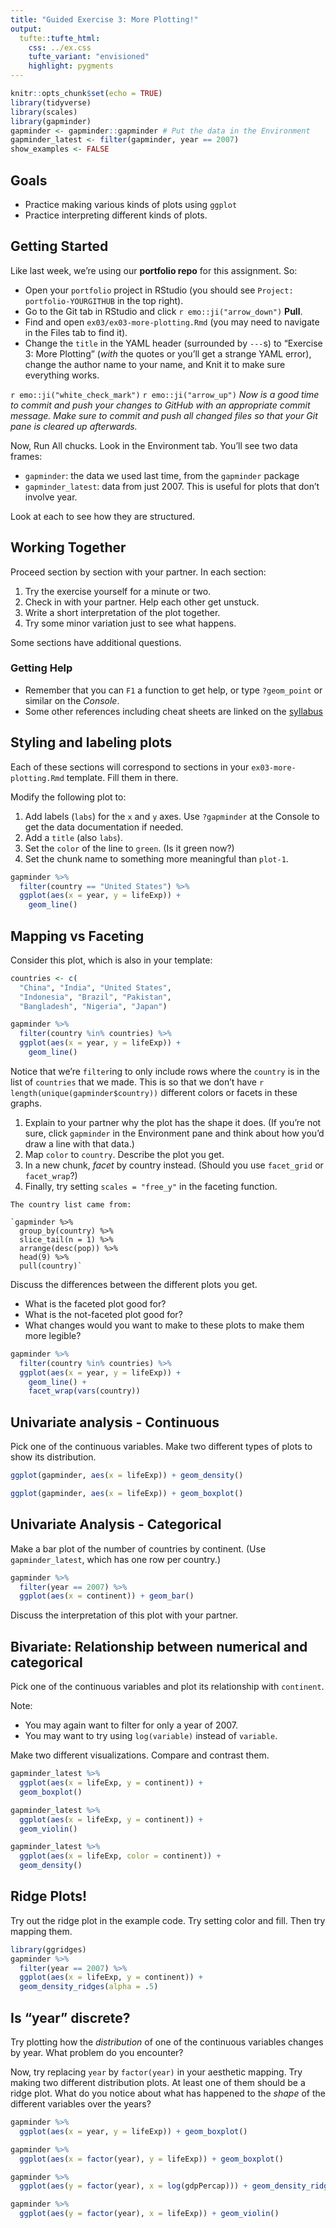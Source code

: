 ```yaml
---
title: "Guided Exercise 3: More Plotting!"
output: 
  tufte::tufte_html:
    css: ../ex.css
    tufte_variant: "envisioned"
    highlight: pygments
---
```


```r
knitr::opts_chunk$set(echo = TRUE)
library(tidyverse)
library(scales)
library(gapminder)
gapminder <- gapminder::gapminder # Put the data in the Environment
gapminder_latest <- filter(gapminder, year == 2007)
show_examples <- FALSE
```

## Goals

* Practice making various kinds of plots using `ggplot`
* Practice interpreting different kinds of plots.

## Getting Started

Like last week, we're using our **portfolio repo** for this assignment. So:

- Open your `portfolio` project in RStudio (you should see `Project: portfolio-YOURGITHUB` in the top right).
- Go to the Git tab in RStudio and click `r emo::ji("arrow_down")` **Pull**.
- Find and open `ex03/ex03-more-plotting.Rmd` (you may need to navigate in the Files tab to find it).
- Change the `title` in the YAML header (surrounded by `---`s) to "Exercise 3: More Plotting" (*with* the quotes or you'll get a strange YAML error), change the author name to your name, and Knit it to make sure everything works.

`r emo::ji("white_check_mark")` `r emo::ji("arrow_up")` *Now is a good time to commit and push your changes to GitHub with an appropriate commit message. Make sure to commit and push all changed files so that your Git pane is cleared up afterwards.*

Now, Run All chucks. Look in the Environment tab. You'll see two data frames:

- `gapminder`: the data we used last time, from the `gapminder` package
- `gapminder_latest`: data from just 2007. This is useful for plots that don't involve year.

Look at each to see how they are structured.

## Working Together

Proceed section by section with your partner. In each section:

1. Try the exercise yourself for a minute or two.
2. Check in with your partner. Help each other get unstuck.
3. Write a short interpretation of the plot together.
4. Try some minor variation just to see what happens.

Some sections have additional questions.

### Getting Help

- Remember that you can `F1` a function to get help, or type `?geom_point` or similar on the *Console*.
- Some other references including cheat sheets are linked on the [syllabus](https://cs.calvin.edu/courses/data/202/21fa/#Materials)

## Styling and labeling plots

Each of these sections will correspond to sections in your `ex03-more-plotting.Rmd` template. Fill them in there.

Modify the following plot to:

1. Add labels (`labs`) for the `x` and `y` axes. Use `?gapminder` at the Console to get the data documentation if needed.
2. Add a `title` (also `labs`).
3. Set the `color` of the line to `green`. (Is it green now?)
4. Set the chunk name to something more meaningful than `plot-1`.

```r
gapminder %>% 
  filter(country == "United States") %>% 
  ggplot(aes(x = year, y = lifeExp)) +
    geom_line()
```

## Mapping vs Faceting

Consider this plot, which is also in your template:

```r
countries <- c(
  "China", "India", "United States",
  "Indonesia", "Brazil", "Pakistan",
  "Bangladesh", "Nigeria", "Japan")

gapminder %>% 
  filter(country %in% countries) %>% 
  ggplot(aes(x = year, y = lifeExp)) +
    geom_line()
```

Notice that we're `filter`ing to only include rows where the `country` is in the list of `countries` that we made.
This is so that we don't have `r length(unique(gapminder$country))` different colors or facets in these graphs.

<!-- This confused students in 21FA: they thought that they needed to copy it into all of the subsequent plots; others tried to use "countries" in the plots! Maybe give a pre-made filtered tibble. -->

1. Explain to your partner why the plot has the shape it does. (If you're not sure, click `gapminder` in  the Environment pane and think about how you'd draw a line with that data.)
2. Map `color` to `country`. Describe the plot you get.
3. In a new chunk, *facet* by country instead. (Should you use `facet_grid` or `facet_wrap`?)
4. Finally, try setting `scales = "free_y"` in the faceting function.

```marginfigure
The country list came from:

`gapminder %>%
  group_by(country) %>%
  slice_tail(n = 1) %>%
  arrange(desc(pop)) %>%
  head(9) %>%
  pull(country)`
```

Discuss the differences between the different plots you get.

- What is the faceted plot good for?
- What is the not-faceted plot good for?
- What changes would you want to make to these plots to make them more legible?


```r
gapminder %>% 
  filter(country %in% countries) %>% 
  ggplot(aes(x = year, y = lifeExp)) +
    geom_line() +
    facet_wrap(vars(country))
```

## Univariate analysis - Continuous

Pick one of the continuous variables. Make two different types of plots to show its distribution.

```r
ggplot(gapminder, aes(x = lifeExp)) + geom_density()
```

```r
ggplot(gapminder, aes(x = lifeExp)) + geom_boxplot()
```

## Univariate Analysis - Categorical

Make a bar plot of the number of countries by continent. (Use `gapminder_latest`, which has one row per country.)

```r
gapminder %>% 
  filter(year == 2007) %>% 
  ggplot(aes(x = continent)) + geom_bar()
```

Discuss the interpretation of this plot with your partner.

## Bivariate: Relationship between numerical and categorical

Pick one of the continuous variables and plot its relationship with `continent`.

Note:

- You may again want to filter for only a year of 2007.
- You may want to try using `log(variable)` instead of `variable`.

Make two different visualizations. Compare and contrast them.

```r
gapminder_latest %>% 
  ggplot(aes(x = lifeExp, y = continent)) +
  geom_boxplot()
```

```r
gapminder_latest %>% 
  ggplot(aes(x = lifeExp, y = continent)) +
  geom_violin()
```

```r
gapminder_latest %>% 
  ggplot(aes(x = lifeExp, color = continent)) +
  geom_density()
```

## Ridge Plots!

Try out the ridge plot in the example code. Try setting color and fill. Then try mapping them.

```r
library(ggridges)
gapminder %>% 
  filter(year == 2007) %>% 
  ggplot(aes(x = lifeExp, y = continent)) +
  geom_density_ridges(alpha = .5)
```


## Is "year" discrete?

Try plotting how the *distribution* of one of the continuous variables changes by year.
What problem do you encounter?

Now, try replacing `year` by `factor(year)` in your aesthetic mapping. Try making two different distribution plots.
At least one of them should be a ridge plot.
What do you notice about what has happened to the *shape* of the different variables over the years?

```r
gapminder %>% 
  ggplot(aes(x = year, y = lifeExp)) + geom_boxplot()
```


```r
gapminder %>% 
  ggplot(aes(x = factor(year), y = lifeExp)) + geom_boxplot()
```

```r
gapminder %>% 
  ggplot(aes(y = factor(year), x = log(gdpPercap))) + geom_density_ridges()
```


```r
gapminder %>% 
  ggplot(aes(y = factor(year), x = lifeExp)) + geom_violin()
```
